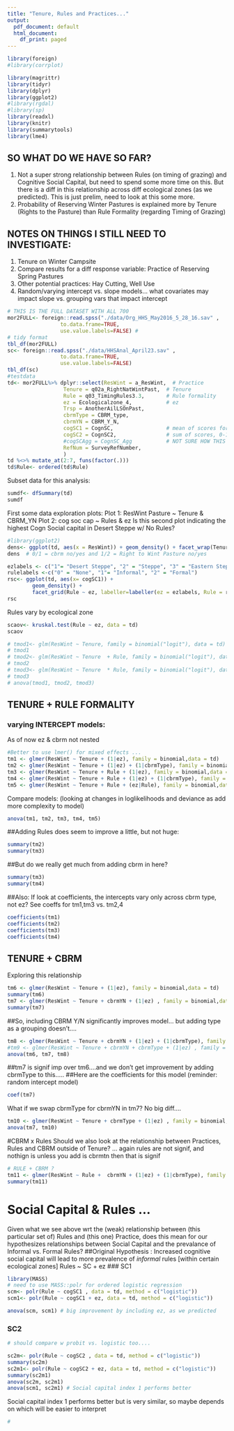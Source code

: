 ```yaml
---
title: "Tenure, Rules and Practices..."
output:
  pdf_document: default
  html_document:
    df_print: paged
---
```

```r
library(foreign)
#library(corrplot)

library(magrittr)
library(tidyr)
library(dplyr)
library(ggplot2)
#library(rgdal)
#library(sp)
library(readxl)
library(knitr)
library(summarytools)
library(lme4)
```

## SO WHAT DO WE HAVE SO FAR?
1. Not a super strong relationship between Rules (on timing of grazing) and Cognitive Social Capital, but need to spend some more time on this. But there is a diff in this relationship across diff ecological zones (as we predicted). This is just prelim, need to look at this some more.
2. Probability of Reserving Winter Pastures is explained more by Tenure (Rights to the Pasture) than Rule Formality (regarding Timing of Grazing)

## NOTES ON THINGS I STILL NEED TO INVESTIGATE:
1. Tenure on Winter Campsite
2. Compare results for a diff response variable: Practice of Reserving Spring Pastures
3. Other potential practices: Hay Cutting, Well Use
4. Random/varying intercept vs. slope models... what covariates may impact slope vs. grouping vars that impact intercept

```r
# THIS IS THE FULL DATASET WITH ALL 700 
mor2FULL<- foreign::read.spss("./data/Org_HHS_May2016_5_28_16.sav" , 
                 to.data.frame=TRUE,
                 use.value.labels=FALSE) #
# tidy format
tbl_df(mor2FULL)
sc<- foreign::read.spss("./data/HHSAnal_April23.sav" , 
                 to.data.frame=TRUE,
                 use.value.labels=FALSE) 
tbl_df(sc)
#testdata
td<- mor2FULL%>% dplyr::select(ResWint = a_ResWint,  # Practice
                  Tenure = q02a_RightNatWintPast,  # Tenure
                  Rule = q03_TimingRules3.3,       # Rule formality 
                  ez = Ecologicalzone_4,           # ez 
                  Trsp = AnotherAilLSOnPast,
                  cbrmType = CBRM_type,
                  cbrmYN = CBRM_Y_N,
                  cogSC1 = CognSC,                 # mean of scores for items included, scaled 0-2 
                  cogSC2 = CognSC2,                # sum of scores, 0-12
                  #cogSCAgg = CognSC_Agg           # NOT SURE HOW THIS WAS CALC'D, range is 0.41 - 2
                  RefNum = SurveyRefNumber,
                  )
td %<>% mutate_at(2:7, funs(factor(.)))
td$Rule<- ordered(td$Rule)

```

Subset data for this analysis:
```r
sumdf<- dfSummary(td)
sumdf
```

First some data exploration plots:
Plot 1: ResWint Pasture ~ Tenure & CBRM_YN
Plot 2: cog soc cap ~ Rules & ez
Is this second plot indicating the highest Cogn Social capital in Desert Steppe w/ No Rules? 
```r
#library(ggplot2)
dens<- ggplot(td, aes(x = ResWint)) + geom_density() + facet_wrap(Tenure ~ cbrmYN)
dens  # 0/1 = cbrm no/yes and 1/2 = Right to Wint Pasture no/yes

ezlabels <- c("1"= "Desert Steppe", "2" = "Steppe", "3" = "Eastern Steppe", "4" = "Forest Mtn Steppe")
rulelabels <-c("0" = "None", "1"= "Informal", "2" = "Formal")
rsc<- ggplot(td, aes(x= cogSC1)) + 
        geom_density() + 
        facet_grid(Rule ~ ez, labeller=labeller(ez = ezlabels, Rule = rulelabels)) 
rsc
```
Rules vary by ecological zone 
```r
scaov<- kruskal.test(Rule ~ ez, data = td)
scaov

```


```r
# tmod1<- glm(ResWint ~ Tenure, family = binomial("logit"), data = td)
# tmod1
# tmod2<- glm(ResWint ~ Tenure  + Rule, family = binomial("logit"), data = td)
# tmod2
# tmod3<- glm(ResWint ~ Tenure  * Rule, family = binomial("logit"), data = td)
# tmod3
# anova(tmod1, tmod2, tmod3)
```
## TENURE + RULE FORMALITY
### varying INTERCEPT models:
As of now ez & cbrm not nested 
```r
#Better to use lmer() for mixed effects ...
tm1 <- glmer(ResWint ~ Tenure + (1|ez), family = binomial,data = td)
tm2 <- glmer(ResWint ~ Tenure + (1|ez) + (1|cbrmType), family = binomial,data = td)
tm3 <- glmer(ResWint ~ Tenure + Rule + (1|ez), family = binomial,data = td)
tm4 <- glmer(ResWint ~ Tenure + Rule + (1|ez) + (1|cbrmType), family = binomial,data = td)
tm5 <- glmer(ResWint ~ Tenure + Rule + (ez|Rule), family = binomial,data = td)

```

Compare models: (looking at changes in loglikelihoods and deviance as add more complexity to model)
```r
anova(tm1, tm2, tm3, tm4, tm5)
```

##Adding Rules does seem to improve a little, but not huge:
```r
summary(tm2)
summary(tm3)
```



##But do we really get much from adding cbrm in here?
```r
summary(tm3)
summary(tm4)
```

##Also: If look at coefficients, the intercepts vary only across cbrm type, not ez?
See coeffs for tm1,tm3 vs. tm2,4
```r
coefficients(tm1)
coefficients(tm2)
coefficients(tm3)
coefficients(tm4)
```

## TENURE + CBRM
Exploring this relationship
```r

tm6 <- glmer(ResWint ~ Tenure + (1|ez), family = binomial,data = td)
summary(tm6)
tm7 <- glmer(ResWint ~ Tenure + cbrmYN + (1|ez) , family = binomial,data = td) 
summary(tm7)
```
##So, including CBRM Y/N significantly improves model... but adding type as a grouping doesn't....
```r
tm8 <- glmer(ResWint ~ Tenure + cbrmYN + (1|ez) + (1|cbrmType), family = binomial, data = td)
#tm9 <- glmer(ResWint ~ Tenure + cbrmYN + cbrmType + (1|ez) , family = binomial, data = td)
anova(tm6, tm7, tm8)
```

##tm7 is signif imp over tm6....and we don't get improvement by adding cbrmType to this.....
##Here are the coefficients for this model (reminder: random intercept model)
```r
coef(tm7)
```

What if we swap cbrmType for cbrmYN in tm7?
No big diff....
```r
tm10 <- glmer(ResWint ~ Tenure + cbrmType + (1|ez) , family = binomial,data = td)
anova(tm7, tm10)
```

#CBRM x Rules
Should we also look at the relationship between Practices, Rules and CBRM outside of Tenure?
... again rules are not signif, and nothign is unless you add is cbrmtn then that is signif
```r
# RULE + CBRM ?
tm11 <- glmer(ResWint ~ Rule +  cbrmYN + (1|ez) + (1|cbrmType), family = binomial,data = td)
summary(tm11) 
```

# Social Capital & Rules ...
Given what we see above wrt the (weak) relationship between (this particular set of) Rules and (this one) Practice, does this mean for our hypothesizes relationships between Social Capital and the prevalance of Informal vs. Formal Rules? 
##Original Hypothesis :
  Increased cognitive social capital will lead to more prevalence of *informal* rules [within certain ecological zones]
  Rules ~ SC + ez
### SC1 
```r
library(MASS)
# need to use MASS::polr for ordered logistic regression
scm<- polr(Rule ~ cogSC1 , data = td, method = c("logistic"))
scm1<- polr(Rule ~ cogSC1 + ez, data = td, method = c("logistic"))

anova(scm, scm1) # big improvement by including ez, as we predicted
```
### SC2
```r
# should compare w probit vs. logistic too....

sc2m<- polr(Rule ~ cogSC2 , data = td, method = c("logistic"))
summary(sc2m)
sc2m1<- polr(Rule ~ cogSC2 + ez, data = td, method = c("logistic"))
summary(sc2m1)
anova(sc2m, sc2m1) 
anova(scm1, sc2m1) # Social capital index 1 performs better
```
Social capital index 1 performs better but is very similar, so maybe depends on which will be easier to interpret

```r
# 
```

